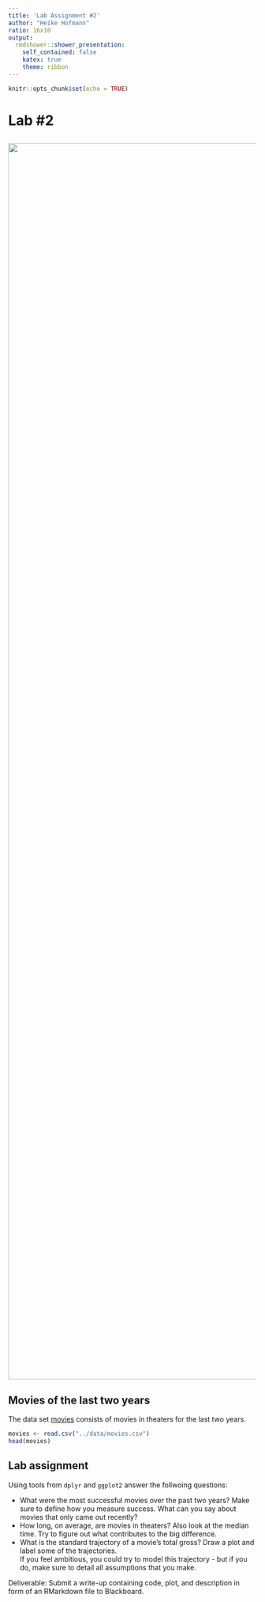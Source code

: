 ```yaml
---
title: 'Lab Assignment #2'
author: "Heike Hofmann"
ratio: 16x10
output:
  rmdshower::shower_presentation:
    self_contained: false
    katex: true
    theme: ribbon
---
```


```r
knitr::opts_chunk$set(echo = TRUE)
```

# Lab #2

## {.white}

<img src="images/movies-cropped.jpeg" width=2500 class="cover">


## Movies of the last two years

The data set [movies](../data/movies.csv) consists of movies in theaters for the last two years. 

```r
movies <- read.csv("../data/movies.csv")
head(movies)
```

## Lab assignment

Using tools from `dplyr` and `ggplot2` answer the follwoing questions:

- What were the most successful movies over the past two years? Make sure to define how you measure success. What can you say about movies that only came out recently?
- How long, on average, are movies in theaters? Also look at the median time. Try to figure out what contributes to the big difference.
- What is the standard trajectory of a movie's total gross? Draw a plot and label some of the trajectories. <br>
If you feel ambitious, you could try to model this trajectory - but if you do, make sure to detail all assumptions that you make.

Deliverable: Submit a write-up containing code, plot, and description in form of an RMarkdown file to Blackboard. 


